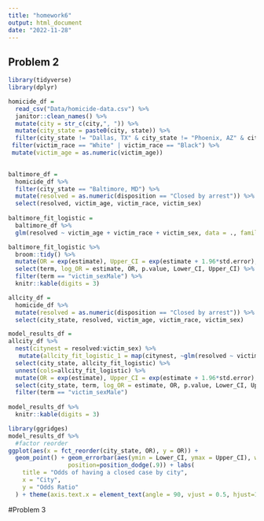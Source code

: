 ```yaml
---
title: "homework6"
output: html_document
date: "2022-11-28"
---
```


## Problem 2

```r
library(tidyverse) 
library(dplyr)

homicide_df =
  read_csv("Data/homicide-data.csv") %>%
  janitor::clean_names() %>% 
  mutate(city = str_c(city,", ")) %>% 
  mutate(city_state = paste0(city, state)) %>% 
  filter(city_state != "Dallas, TX" & city_state != "Phoenix, AZ" & city_state != "Kansas City, MO" & city_state != "Tulsa, AL") %>%  
 filter(victim_race == "White" | victim_race == "Black") %>% 
 mutate(victim_age = as.numeric(victim_age))
  
```

```r
baltimore_df = 
  homicide_df %>% 
  filter(city_state == "Baltimore, MD") %>% 
  mutate(resolved = as.numeric(disposition == "Closed by arrest")) %>% 
  select(resolved, victim_age, victim_race, victim_sex)
  
baltimore_fit_logistic = 
  baltimore_df %>% 
  glm(resolved ~ victim_age + victim_race + victim_sex, data = ., family = binomial()) 

baltimore_fit_logistic %>% 
  broom::tidy() %>% 
  mutate(OR = exp(estimate), Upper_CI = exp(estimate + 1.96*std.error), Lower_CI = exp(estimate - 1.96*std.error)) %>% 
  select(term, log_OR = estimate, OR, p.value, Lower_CI, Upper_CI) %>% 
  filter(term == "victim_sexMale") %>% 
  knitr::kable(digits = 3)
```

```r
allcity_df = 
  homicide_df %>% 
  mutate(resolved = as.numeric(disposition == "Closed by arrest")) %>% 
  select(city_state, resolved, victim_age, victim_race, victim_sex) 

model_results_df = 
allcity_df %>% 
  nest(citynest = resolved:victim_sex) %>% 
   mutate(allcity_fit_logistic_1 = map(citynest, ~glm(resolved ~ victim_age + victim_race + victim_sex, data = ., family = binomial())), allcity_fit_logistic = map(allcity_fit_logistic_1, broom::tidy)) %>% 
  select(city_state, allcity_fit_logistic) %>% 
  unnest(cols=allcity_fit_logistic) %>% 
  mutate(OR = exp(estimate), Upper_CI = exp(estimate + 1.96*std.error), Lower_CI = exp(estimate - 1.96*std.error)) %>% 
  select(city_state, term, log_OR = estimate, OR, p.value, Lower_CI, Upper_CI) %>% 
  filter(term == "victim_sexMale")  
  
model_results_df %>% 
  knitr::kable(digits = 3)

library(ggridges)
model_results_df %>% 
  #factor reorder
ggplot(aes(x = fct_reorder(city_state, OR), y = OR)) + 
  geom_point() + geom_errorbar(aes(ymin = Lower_CI, ymax = Upper_CI), width=.2,
                 position=position_dodge(.9)) + labs(
    title = "Odds of having a closed case by city",
    x = "City",
    y = "Odds Ratio"
  ) + theme(axis.text.x = element_text(angle = 90, vjust = 0.5, hjust=1))
```


#Problem 3

```r

```

